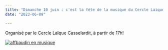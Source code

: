 ```yaml
---
title: "Dimanche 10 juin : c'est la fête de la musique du Cercle Laïque !"
date: "2023-06-09"

---
```


Organisé par le Cercle Laïque Casselardit, à partir de 17h!

[![affbaudin en musique](/uploads/affbaudin-en-musique-724x1024.jpg)](http://fontaines-garonne.fr/wp-content/uploads/2023/06/affbaudin-en-musique.jpg)
